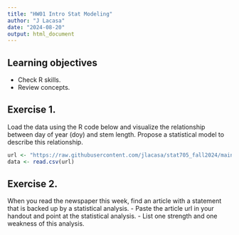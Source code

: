 ```yaml
---
title: "HW01 Intro Stat Modeling"
author: "J Lacasa"
date: "2024-08-20"
output: html_document
---
```


## Learning objectives  
- Check R skills. 
- Review concepts. 

## Exercise 1. 

Load the data using the R code below and visualize the relationship between day of year (doy) and stem length. Propose a statistical model to describe this relationship. 

```r
url <- "https://raw.githubusercontent.com/jlacasa/stat705_fall2024/main/classes/data/lotus_hw1.csv"
data <- read.csv(url)
```

## Exercise 2. 
When you read the newspaper this week, find an article with a statement that is backed up by a statistical analysis. 
- Paste the article url in your handout and point at the statistical analysis.
- List one strength and one weakness of this analysis.
